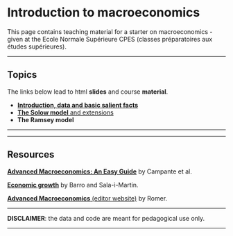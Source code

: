 <br/>  
<br/>  


Introduction to macroeconomics
================
This page contains teaching material for a starter on macroeconomics - given at the Ecole Normale Supérieure CPES (classes préparatoires aux études supérieures). 

------------------------------------------------------------------------


Topics
----

The links below lead to html **slides** and course **material**.


- <a href="files/macro/S1_intro.html" target="_blank">**Introduction, data and basic salient facts**</a>   
- <a href="files/macro/S2_Solow.html" target="_blank">**The Solow model** and extensions</a>    
- **The Ramsey model**

---------


-----

Resources
----

<a href="https://press.lse.ac.uk/site/books/m/10.31389/lsepress.ame/" target="_blank">**Advanced Macroeconomics: An Easy Guide**</a> by Campante et al.

<a href="http://piketty.pse.ens.fr/files/BarroSalaIMartin2004.pdf" target="_blank">**Economic growth**</a> by Barro and Sala-ì-Martin.

<a href="https://www.mheducation.com/highered/product/advanced-macroeconomics-romer/M9781260185218.html" target="_blank">**Advanced Macroeconomics** (editor website)</a> by Romer.




------------------------------------------------------------------------

**DISCLAIMER**: the data and code are meant for pedagogical use only. 

------------------------------------------------------------------------

